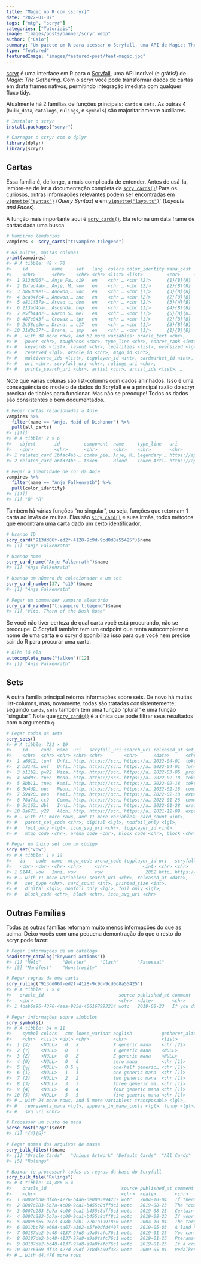 ```yaml
---
title: "Magic no R com {scryr}"
date: "2022-01-07"
tags: ["mtg", "scryr"]
categories: ["Tutoriais"]
image: "images/posts/banner/scryr.webp"
author: ["Caio"]
summary: "Um pacote em R para acessar o Scryfall, uma API de Magic: The Gathering"
type: "featured"
featuredImage: "images/featured-post/feat-magic.jpg"
---
```


[scryr](https://github.com/curso-r/scryr) é uma interface em R para o
[Scryfall](https://scryfall.com/), uma API incrível (e grátis!) de _Magic: The
Gathering_. Com o scryr você pode transformar dados de cartas em drata frames
nativos, permitindo integração imediata com qualquer fluxo tidy.

Atualmente há 2 famílias de funções principais: `cards` e `sets`. As outras 4
(`bulk_data`, `catalogs`, `rulings`, e `symbols`) são majoritariamente
auxiliares.

```r
# Instalar o scryr
install.packages("scryr")

# Carregar o scryr com o dplyr
library(dplyr)
library(scryr)
```

## Cartas

Essa família é, de longe, a mais complicada de entender. Antes de usá-la,
lembre-se de ler a documentação completa da
[`scry_cards()`](https://curso-r.github.io/scryr/reference/scry-cards.html)!
Para os curiosos, outras informações relevantes podem ser encontradas em
[`vignette("syntax")`](https://curso-r.github.io/scryr/articles/syntax.html)
(_Query Syntax_) e em
[`vignette("layouts")`](https://curso-r.github.io/scryr/articles/layouts.html)`
(_Layouts and Faces_).

A função mais importante aqui é
[`scry_cards()`](https://curso-r.github.io/scryr/reference/scry-cards.html). Ela
retorna um data frame de cartas dada uma busca.

```r
# Vampiros lendários
vampires <- scry_cards("t:vampire t:legend")

# Há muitas, muitas colunas
print(vampires)
#> # A tibble: 48 × 70
#>    id         name     set   lang  colors color_identity mana_cost   cmc
#>    <chr>      <chr>    <chr> <chr> <list> <list>         <chr>     <dbl>
#>  1 913dd06f-… Anje Fa… c19   en    <chr … <chr [2]>      {1}{B}{R}     3
#>  2 1bfac4ab-… Anje, M… vow   en    <chr … <chr [2]>      {2}{B}{R}     4
#>  3 b8630ae1-… Anowon,… voc   en    <chr … <chr [1]>      {3}{B}{B}     5
#>  4 bca84fc4-… Anowon,… znc   en    <chr … <chr [2]>      {2}{U}{B}     4
#>  5 e811f37a-… Arvad t… dom   en    <chr … <chr [2]>      {3}{W}{B}     5
#>  6 213ad4ba-… Ascenda… hop   en    <chr … <chr [1]>      {4}{B}{B}     6
#>  7 e5fb44d7-… Baron S… me1   en    <chr … <chr [1]>      {5}{B}{B…     8
#>  8 487e843f-… Crovax … tpr   en    <chr … <chr [1]>      {2}{B}{B}     4
#>  9 2c58ce5e-… Drana, … c17   en    <chr … <chr [1]>      {3}{B}{B}     5
#> 10 31d0c37f-… Drana, … jmp   en    <chr … <chr [1]>      {1}{B}{B}     3
#> # … with 38 more rows, and 62 more variables: oracle_text <chr>,
#> #   power <chr>, toughness <chr>, type_line <chr>, edhrec_rank <int>,
#> #   keywords <list>, layout <chr>, legalities <list>, oversized <lgl>,
#> #   reserved <lgl>, oracle_id <chr>, mtgo_id <int>,
#> #   multiverse_ids <list>, tcgplayer_id <int>, cardmarket_id <int>,
#> #   uri <chr>, scryfall_uri <chr>, rulings_uri <chr>,
#> #   prints_search_uri <chr>, artist <chr>, artist_ids <list>, …
```

Note que várias colunas são list-columns com dados aninhados. Isso é uma
consequência do modelo de dados do Scryfall e é a principal razão do scryr
precisar de tibbles para funcionar. Mas não se preocupe! Todos os dados são
consistentes e bem documentados.

```r
# Pegar cartas relacionadas a Anje
vampires %>%
  filter(name == "Anje, Maid of Dishonor") %>%
  pull(all_parts)
#> [[1]]
#> # A tibble: 2 × 6
#>   object       id         component  name     type_line   uri
#>   <chr>        <chr>      <chr>      <chr>    <chr>       <chr>
#> 1 related_card 1bfac4ab-… combo_pie… Anje, M… Legendary … https://api.s…
#> 2 related_card a6f374bc-… token      Blood    Token Arti… https://api.s…

# Pegar a identidade de cor da Anje
vampires %>%
  filter(name == "Anje Falkenrath") %>%
  pull(color_identity)
#> [[1]]
#> [1] "B" "R"
```

Também há várias funções "no singular", ou seja, funções que retornam 1 carta ao
invés de muitas. Elas são
[`scry_card()`](https://curso-r.github.io/scryr/reference/scry-cards.html) e
suas irmãs, todos métodos que encontram uma carta dado um certo identificador.

```r
# Usando ID
scry_card("913dd06f-ed2f-4128-9c9d-9cd0d8a55425")$name
#> [1] "Anje Falkenrath"

# Usando nome
scry_card_name("Anje Falkenrath")$name
#> [1] "Anje Falkenrath"

# Usando um número de colecionador e um set
scry_card_number(37, "c19")$name
#> [1] "Anje Falkenrath"

# Pegar um commander vampiro aleatório
scry_card_random("t:vampire t:legend")$name
#> [1] "Vito, Thorn of the Dusk Rose"
```

Se você não tiver certeza de qual carta você está procurando, não se preocupe. O
Scryfall também tem um endpoint que tenta autocompletar o nome de uma carta e o
scryr disponibiliza isso para que você nem precise sair do R para procurar uma
carta.

```r
# Olha lá ela
autocomplete_name("falken")[12]
#> [1] "Anje Falkenrath"
```

## Sets

A outra família principal retorna informações sobre sets. De novo há muitas
list-columns, mas, novamente, todas são tratadas consistentemente; seguindo
`cards`, `sets` também tem uma função "plural" e uma função "singular". Note que
[`scry_cards()`](https://curso-r.github.io/scryr/reference/scry-cards.html) é a
única que pode filtrar seus resultados com o argumento `q`.

```r
# Pegar todos os sets
scry_sets()
#> # A tibble: 721 × 19
#>    id     code  name  uri   scryfall_uri search_uri released_at set_type
#>    <chr>  <chr> <chr> <chr> <chr>        <chr>      <date>      <chr>
#>  1 a6012… tunf  Unfi… http… https://scr… https://a… 2022-04-01  token
#>  2 b314f… unf   Unfi… http… https://scr… https://a… 2022-04-01  funny
#>  3 b11b2… pw22  Wiza… http… https://scr… https://a… 2022-03-05  promo
#>  4 5bd03… tnec  Neon… http… https://scr… https://a… 2022-02-18  token
#>  5 8bb11… tneo  Kami… http… https://scr… https://a… 2022-02-18  token
#>  6 5b4d9… nec   Neon… http… https://scr… https://a… 2022-02-18  command…
#>  7 59a20… neo   Kami… http… https://scr… https://a… 2022-02-18  expansi…
#>  8 78a7f… cc2   Comm… http… https://scr… https://a… 2022-01-28  command…
#>  9 5c163… dbl   Inni… http… https://scr… https://a… 2022-01-28  draft_i…
#> 10 8a673… y22   Alch… http… https://scr… https://a… 2021-12-09  expansi…
#> # … with 711 more rows, and 11 more variables: card_count <int>,
#> #   parent_set_code <chr>, digital <lgl>, nonfoil_only <lgl>,
#> #   foil_only <lgl>, icon_svg_uri <chr>, tcgplayer_id <int>,
#> #   mtgo_code <chr>, arena_code <chr>, block_code <chr>, block <chr>

# Pegar um único set com um código
scry_set("vow")
#> # A tibble: 1 × 19
#>   id    code  name  mtgo_code arena_code tcgplayer_id uri   scryfall_uri
#>   <chr> <chr> <chr> <chr>     <chr>             <int> <chr> <chr>
#> 1 8144… vow   Inni… vow       vow                2862 http… https://scr…
#> # … with 11 more variables: search_uri <chr>, released_at <date>,
#> #   set_type <chr>, card_count <int>, printed_size <int>,
#> #   digital <lgl>, nonfoil_only <lgl>, foil_only <lgl>,
#> #   block_code <chr>, block <chr>, icon_svg_uri <chr>
```

## Outras Famílias

Todas as outras famílias retornam muito menos informações do que as acima. Deixo
vocês com uma pequena demontração do que o resto do scryr pode fazer:

```r
# Pegar informações de um catálogo
head(scry_catalog("keyword-actions"))
#> [1] "Meld"        "Bolster"     "Clash"       "Fateseal"
#> [5] "Manifest"    "Monstrosity"

# Pegar regras de uma carta
scry_ruling("913dd06f-ed2f-4128-9c9d-9cd0d8a55425")
#> # A tibble: 1 × 4
#>   oracle_id                            source published_at comment
#>   <chr>                                <chr>  <date>       <chr>
#> 1 4dab6a96-4376-4aea-983d-406167993214 wotc   2019-08-23   If you disca…

# Pegar informações sobre símbolos
scry_symbols()
#> # A tibble: 34 × 11
#>    symbol colors   cmc loose_variant english           gatherer_alterna…
#>    <chr>  <list> <dbl> <chr>         <chr>             <list>
#>  1 {X}    <NULL>   0   X             X generic mana    <chr [2]>
#>  2 {Y}    <NULL>   0   Y             Y generic mana    <NULL>
#>  3 {Z}    <NULL>   0   Z             Z generic mana    <NULL>
#>  4 {0}    <NULL>   0   0             zero mana         <chr [1]>
#>  5 {½}    <NULL>   0.5 ½             one-half generic… <chr [1]>
#>  6 {1}    <NULL>   1   1             one generic mana  <chr [1]>
#>  7 {2}    <NULL>   2   2             two generic mana  <chr [1]>
#>  8 {3}    <NULL>   3   3             three generic ma… <chr [1]>
#>  9 {4}    <NULL>   4   4             four generic mana <chr [1]>
#> 10 {5}    <NULL>   5   5             five generic mana <chr [1]>
#> # … with 24 more rows, and 5 more variables: transposable <lgl>,
#> #   represents_mana <lgl>, appears_in_mana_costs <lgl>, funny <lgl>,
#> #   svg_uri <chr>

# Processar um custo de mana
parse_cost("2g2")$cost
#> [1] "{4}{G}"

# Pegar nomes dos arquivos de massa
scry_bulk_files()$name
#> [1] "Oracle Cards"   "Unique Artwork" "Default Cards"  "All Cards"
#> [5] "Rulings"

# Baixar (e processar) todas as regras da base do Scryfall
scry_bulk_file("Rulings")
#> # A tibble: 44,486 × 4
#>    oracle_id                            source published_at comment
#>    <chr>                                <chr>  <date>       <chr>
#>  1 0004ebd0-dfd6-4276-b4a6-de0003e94237 wotc   2004-10-04   If there ar…
#>  2 0007c283-5b7a-4c00-9ca1-b455c8dff8c3 wotc   2019-08-23   The "comman…
#>  3 0007c283-5b7a-4c00-9ca1-b455c8dff8c3 wotc   2019-08-23   Certain car…
#>  4 0007c283-5b7a-4c00-9ca1-b455c8dff8c3 wotc   2019-08-23   If your com…
#>  5 000e5d65-96c3-498b-bd01-72b1a1991850 wotc   2004-10-04   The target …
#>  6 0012bc78-e69d-4a67-a302-e5fe0dfd4407 wotc   2019-05-03   A land norm…
#>  7 00187de2-bc48-4137-97d8-a9a0fafc76c1 wotc   2019-01-25   You can alw…
#>  8 00187de2-bc48-4137-97d8-a9a0fafc76c1 wotc   2019-01-25   Pteramander…
#>  9 00187de2-bc48-4137-97d8-a9a0fafc76c1 wotc   2019-01-25   If a creatu…
#> 10 001c6369-df13-427d-89df-718d5c09f382 wotc   2009-05-01   Vedalken He…
#> # … with 44,476 more rows
```
